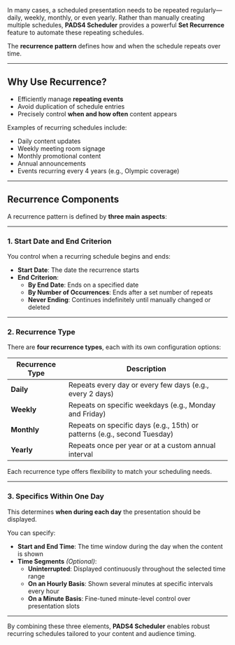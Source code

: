 In many cases, a scheduled presentation needs to be repeated regularly—daily, weekly, monthly, or even yearly. Rather than manually creating multiple schedules, **PADS4 Scheduler** provides a powerful **Set Recurrence** feature to automate these repeating schedules.

The **recurrence pattern** defines how and when the schedule repeats over time.

---

## Why Use Recurrence?

- Efficiently manage **repeating events**  
- Avoid duplication of schedule entries  
- Precisely control **when and how often** content appears

Examples of recurring schedules include:

- Daily content updates  
- Weekly meeting room signage  
- Monthly promotional content  
- Annual announcements  
- Events recurring every 4 years (e.g., Olympic coverage)

---

## Recurrence Components

A recurrence pattern is defined by **three main aspects**:

---

### 1. **Start Date and End Criterion**

You control when a recurring schedule begins and ends:

- **Start Date**: The date the recurrence starts  
- **End Criterion**:
  - **By End Date**: Ends on a specified date  
  - **By Number of Occurrences**: Ends after a set number of repeats  
  - **Never Ending**: Continues indefinitely until manually changed or deleted

---

### 2. **Recurrence Type**

There are **four recurrence types**, each with its own configuration options:

| Recurrence Type | Description |
|------------------|-------------|
| **Daily**        | Repeats every day or every few days (e.g., every 2 days) |
| **Weekly**       | Repeats on specific weekdays (e.g., Monday and Friday) |
| **Monthly**      | Repeats on specific days (e.g., 15th) or patterns (e.g., second Tuesday) |
| **Yearly**       | Repeats once per year or at a custom annual interval |

Each recurrence type offers flexibility to match your scheduling needs.

---

### 3. **Specifics Within One Day**

This determines **when during each day** the presentation should be displayed.

You can specify:

- **Start and End Time**: The time window during the day when the content is shown  
- **Time Segments** *(Optional)*:
  - **Uninterrupted**: Displayed continuously throughout the selected time range  
  - **On an Hourly Basis**: Shown several minutes at specific intervals every hour  
  - **On a Minute Basis**: Fine-tuned minute-level control over presentation slots

---

By combining these three elements, **PADS4 Scheduler** enables robust recurring schedules tailored to your content and audience timing.
